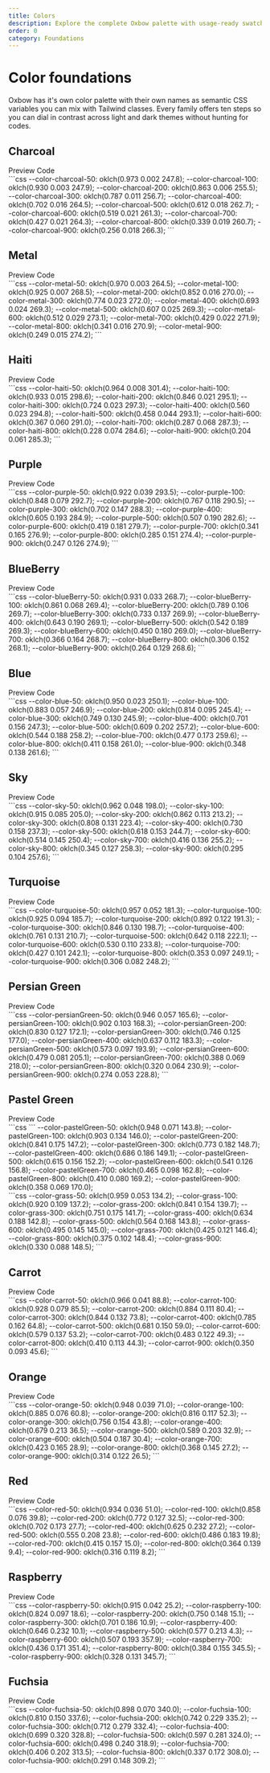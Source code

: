 ```yaml
---
title: Colors
description: Explore the complete Oxbow palette with usage-ready swatches and CSS variables.
order: 0
category: Foundations
---
```


# Color foundations

Oxbow has it's own color palette with their own names as semantic CSS variables you can mix with Tailwind classes. Every family offers ten steps so you can dial in contrast across light and dark themes without hunting for codes.

## Charcoal

<Tabs defaultTab="charcoal-preview">
  <TabButton slot="tabs" tab="charcoal-preview">Preview</TabButton>
  <TabButton slot="tabs" tab="charcoal-code">Code</TabButton>

  <TabPanel slot="content" tab="charcoal-preview" class="p-4 bg-base-50 dark:bg-white/5 rounded-xl">
    <div class="grid gap-3 sm:grid-cols-2 lg:grid-cols-3 xl:grid-cols-5">
      <div class="rounded-md p-8" style="background-color: var(--color-charcoal-50);"></div>
      <div class="rounded-md p-8" style="background-color: var(--color-charcoal-100);"></div>
      <div class="rounded-md p-8" style="background-color: var(--color-charcoal-200);"></div>
      <div class="rounded-md p-8" style="background-color: var(--color-charcoal-300);"></div>
      <div class="rounded-md p-8" style="background-color: var(--color-charcoal-400);"></div>
      <div class="rounded-md p-8" style="background-color: var(--color-charcoal-500);"></div>
      <div class="rounded-md p-8" style="background-color: var(--color-charcoal-600);"></div>
      <div class="rounded-md p-8" style="background-color: var(--color-charcoal-700);"></div>
      <div class="rounded-md p-8" style="background-color: var(--color-charcoal-800);"></div>
      <div class="rounded-md p-8" style="background-color: var(--color-charcoal-900);"></div>
    </div>
  </TabPanel>

  <TabPanel slot="content" tab="charcoal-code">
```css
--color-charcoal-50:  oklch(0.973 0.002 247.8);
--color-charcoal-100: oklch(0.930 0.003 247.9);
--color-charcoal-200: oklch(0.863 0.006 255.5);
--color-charcoal-300: oklch(0.787 0.011 256.7);
--color-charcoal-400: oklch(0.702 0.016 264.5);
--color-charcoal-500: oklch(0.612 0.018 262.7);
--color-charcoal-600: oklch(0.519 0.021 261.3);
--color-charcoal-700: oklch(0.427 0.021 264.3);
--color-charcoal-800: oklch(0.339 0.019 260.7);
--color-charcoal-900: oklch(0.256 0.018 266.3);
```
  </TabPanel>
</Tabs>

## Metal

<Tabs defaultTab="metal-preview" class="mt-12">
  <TabButton slot="tabs" tab="metal-preview">Preview</TabButton>
  <TabButton slot="tabs" tab="metal-code">Code</TabButton>

  <TabPanel slot="content" tab="metal-preview" class="p-4 bg-base-50 dark:bg-white/5 rounded-xl">
    <div class="grid gap-3 sm:grid-cols-2 lg:grid-cols-3 xl:grid-cols-5">
      <div class="rounded-md p-8" style="background-color: var(--color-metal-50);"></div>
      <div class="rounded-md p-8" style="background-color: var(--color-metal-100);"></div>
      <div class="rounded-md p-8" style="background-color: var(--color-metal-200);"></div>
      <div class="rounded-md p-8" style="background-color: var(--color-metal-300);"></div>
      <div class="rounded-md p-8" style="background-color: var(--color-metal-400);"></div>
      <div class="rounded-md p-8" style="background-color: var(--color-metal-500);"></div>
      <div class="rounded-md p-8" style="background-color: var(--color-metal-600);"></div>
      <div class="rounded-md p-8" style="background-color: var(--color-metal-700);"></div>
      <div class="rounded-md p-8" style="background-color: var(--color-metal-800);"></div>
      <div class="rounded-md p-8" style="background-color: var(--color-metal-900);"></div>
    </div>
  </TabPanel>

  <TabPanel slot="content" tab="metal-code">
```css
--color-metal-50:  oklch(0.970 0.003 264.5);
--color-metal-100: oklch(0.925 0.007 268.5);
--color-metal-200: oklch(0.852 0.016 270.0);
--color-metal-300: oklch(0.774 0.023 272.0);
--color-metal-400: oklch(0.693 0.024 269.3);
--color-metal-500: oklch(0.607 0.025 269.3);
--color-metal-600: oklch(0.512 0.029 273.1);
--color-metal-700: oklch(0.429 0.022 271.9);
--color-metal-800: oklch(0.341 0.016 270.9);
--color-metal-900: oklch(0.249 0.015 274.2);
```
  </TabPanel>
</Tabs>

## Haiti

<Tabs defaultTab="haiti-preview" class="mt-12">
  <TabButton slot="tabs" tab="haiti-preview">Preview</TabButton>
  <TabButton slot="tabs" tab="haiti-code">Code</TabButton>

  <TabPanel slot="content" tab="haiti-preview" class="p-4 bg-base-50 dark:bg-white/5 rounded-xl">
    <div class="grid gap-3 sm:grid-cols-2 lg:grid-cols-3 xl:grid-cols-5">
      <div class="rounded-md p-8" style="background-color: var(--color-haiti-50);"></div>
      <div class="rounded-md p-8" style="background-color: var(--color-haiti-100);"></div>
      <div class="rounded-md p-8" style="background-color: var(--color-haiti-200);"></div>
      <div class="rounded-md p-8" style="background-color: var(--color-haiti-300);"></div>
      <div class="rounded-md p-8" style="background-color: var(--color-haiti-400);"></div>
      <div class="rounded-md p-8" style="background-color: var(--color-haiti-500);"></div>
      <div class="rounded-md p-8" style="background-color: var(--color-haiti-600);"></div>
      <div class="rounded-md p-8" style="background-color: var(--color-haiti-700);"></div>
      <div class="rounded-md p-8" style="background-color: var(--color-haiti-800);"></div>
      <div class="rounded-md p-8" style="background-color: var(--color-haiti-900);"></div>
    </div>
  </TabPanel>

  <TabPanel slot="content" tab="haiti-code">
```css
--color-haiti-50:  oklch(0.964 0.008 301.4);
--color-haiti-100: oklch(0.933 0.015 298.6);
--color-haiti-200: oklch(0.846 0.021 295.1);
--color-haiti-300: oklch(0.724 0.023 297.3);
--color-haiti-400: oklch(0.560 0.023 294.8);
--color-haiti-500: oklch(0.458 0.044 293.1);
--color-haiti-600: oklch(0.367 0.060 291.0);
--color-haiti-700: oklch(0.287 0.068 287.3);
--color-haiti-800: oklch(0.228 0.074 284.6);
--color-haiti-900: oklch(0.204 0.061 285.3);
```
  </TabPanel>
</Tabs>

## Purple

<Tabs defaultTab="purple-preview" class="mt-12">
  <TabButton slot="tabs" tab="purple-preview">Preview</TabButton>
  <TabButton slot="tabs" tab="purple-code">Code</TabButton>

  <TabPanel slot="content" tab="purple-preview" class="p-4 bg-base-50 dark:bg-white/5 rounded-xl">
    <div class="grid gap-3 sm:grid-cols-2 lg:grid-cols-3 xl:grid-cols-5">
      <div class="rounded-md p-8" style="background-color: var(--color-purple-50);"></div>
      <div class="rounded-md p-8" style="background-color: var(--color-purple-100);"></div>
      <div class="rounded-md p-8" style="background-color: var(--color-purple-200);"></div>
      <div class="rounded-md p-8" style="background-color: var(--color-purple-300);"></div>
      <div class="rounded-md p-8" style="background-color: var(--color-purple-400);"></div>
      <div class="rounded-md p-8" style="background-color: var(--color-purple-500);"></div>
      <div class="rounded-md p-8" style="background-color: var(--color-purple-600);"></div>
      <div class="rounded-md p-8" style="background-color: var(--color-purple-700);"></div>
      <div class="rounded-md p-8" style="background-color: var(--color-purple-800);"></div>
      <div class="rounded-md p-8" style="background-color: var(--color-purple-900);"></div>
    </div>
  </TabPanel>

  <TabPanel slot="content" tab="purple-code">
```css
--color-purple-50:  oklch(0.922 0.039 293.5);
--color-purple-100: oklch(0.848 0.079 292.7);
--color-purple-200: oklch(0.767 0.118 290.5);
--color-purple-300: oklch(0.702 0.147 288.3);
--color-purple-400: oklch(0.605 0.193 284.9);
--color-purple-500: oklch(0.507 0.190 282.6);
--color-purple-600: oklch(0.419 0.181 279.7);
--color-purple-700: oklch(0.341 0.165 276.9);
--color-purple-800: oklch(0.285 0.151 274.4);
--color-purple-900: oklch(0.247 0.126 274.9);
```
  </TabPanel>
</Tabs>

## BlueBerry

<Tabs defaultTab="blueberry-preview" class="mt-12">
  <TabButton slot="tabs" tab="blueberry-preview">Preview</TabButton>
  <TabButton slot="tabs" tab="blueberry-code">Code</TabButton>

  <TabPanel slot="content" tab="blueberry-preview" class="p-4 bg-base-50 dark:bg-white/5 rounded-xl">
    <div class="grid gap-3 sm:grid-cols-2 lg:grid-cols-3 xl:grid-cols-5">
      <div class="rounded-md p-8" style="background-color: var(--color-blueBerry-50);"></div>
      <div class="rounded-md p-8" style="background-color: var(--color-blueBerry-100);"></div>
      <div class="rounded-md p-8" style="background-color: var(--color-blueBerry-200);"></div>
      <div class="rounded-md p-8" style="background-color: var(--color-blueBerry-300);"></div>
      <div class="rounded-md p-8" style="background-color: var(--color-blueBerry-400);"></div>
      <div class="rounded-md p-8" style="background-color: var(--color-blueBerry-500);"></div>
      <div class="rounded-md p-8" style="background-color: var(--color-blueBerry-600);"></div>
      <div class="rounded-md p-8" style="background-color: var(--color-blueBerry-700);"></div>
      <div class="rounded-md p-8" style="background-color: var(--color-blueBerry-800);"></div>
      <div class="rounded-md p-8" style="background-color: var(--color-blueBerry-900);"></div>
    </div>
  </TabPanel>

  <TabPanel slot="content" tab="blueberry-code">
```css
--color-blueBerry-50:  oklch(0.931 0.033 268.7);
--color-blueBerry-100: oklch(0.861 0.068 269.4);
--color-blueBerry-200: oklch(0.789 0.106 269.7);
--color-blueBerry-300: oklch(0.733 0.137 269.9);
--color-blueBerry-400: oklch(0.643 0.190 269.1);
--color-blueBerry-500: oklch(0.542 0.189 269.3);
--color-blueBerry-600: oklch(0.450 0.180 269.0);
--color-blueBerry-700: oklch(0.366 0.164 268.7);
--color-blueBerry-800: oklch(0.306 0.152 268.1);
--color-blueBerry-900: oklch(0.264 0.129 268.6);
```
  </TabPanel>
</Tabs>

## Blue

<Tabs defaultTab="blue-preview" class="mt-12">
  <TabButton slot="tabs" tab="blue-preview">Preview</TabButton>
  <TabButton slot="tabs" tab="blue-code">Code</TabButton>

  <TabPanel slot="content" tab="blue-preview" class="p-4 bg-base-50 dark:bg-white/5 rounded-xl">
    <div class="grid gap-3 sm:grid-cols-2 lg:grid-cols-3 xl:grid-cols-5">
      <div class="rounded-md p-8" style="background-color: var(--color-blue-50);"></div>
      <div class="rounded-md p-8" style="background-color: var(--color-blue-100);"></div>
      <div class="rounded-md p-8" style="background-color: var(--color-blue-200);"></div>
      <div class="rounded-md p-8" style="background-color: var(--color-blue-300);"></div>
      <div class="rounded-md p-8" style="background-color: var(--color-blue-400);"></div>
      <div class="rounded-md p-8" style="background-color: var(--color-blue-500);"></div>
      <div class="rounded-md p-8" style="background-color: var(--color-blue-600);"></div>
      <div class="rounded-md p-8" style="background-color: var(--color-blue-700);"></div>
      <div class="rounded-md p-8" style="background-color: var(--color-blue-800);"></div>
      <div class="rounded-md p-8" style="background-color: var(--color-blue-900);"></div>
    </div>
  </TabPanel>

  <TabPanel slot="content" tab="blue-code">
```css
--color-blue-50:  oklch(0.950 0.023 250.1);
--color-blue-100: oklch(0.883 0.057 246.9);
--color-blue-200: oklch(0.814 0.095 245.4);
--color-blue-300: oklch(0.749 0.130 245.9);
--color-blue-400: oklch(0.701 0.156 247.3);
--color-blue-500: oklch(0.609 0.202 257.2);
--color-blue-600: oklch(0.544 0.188 258.2);
--color-blue-700: oklch(0.477 0.173 259.6);
--color-blue-800: oklch(0.411 0.158 261.0);
--color-blue-900: oklch(0.348 0.138 261.6);
```
  </TabPanel>
</Tabs>

## Sky

<Tabs defaultTab="sky-preview" class="mt-12">
  <TabButton slot="tabs" tab="sky-preview">Preview</TabButton>
  <TabButton slot="tabs" tab="sky-code">Code</TabButton>

  <TabPanel slot="content" tab="sky-preview" class="p-4 bg-base-50 dark:bg-white/5 rounded-xl">
    <div class="grid gap-3 sm:grid-cols-2 lg:grid-cols-3 xl:grid-cols-5">
      <div class="rounded-md p-8" style="background-color: var(--color-sky-50);"></div>
      <div class="rounded-md p-8" style="background-color: var(--color-sky-100);"></div>
      <div class="rounded-md p-8" style="background-color: var(--color-sky-200);"></div>
      <div class="rounded-md p-8" style="background-color: var(--color-sky-300);"></div>
      <div class="rounded-md p-8" style="background-color: var(--color-sky-400);"></div>
      <div class="rounded-md p-8" style="background-color: var(--color-sky-500);"></div>
      <div class="rounded-md p-8" style="background-color: var(--color-sky-600);"></div>
      <div class="rounded-md p-8" style="background-color: var(--color-sky-700);"></div>
      <div class="rounded-md p-8" style="background-color: var(--color-sky-800);"></div>
      <div class="rounded-md p-8" style="background-color: var(--color-sky-900);"></div>
    </div>
  </TabPanel>

  <TabPanel slot="content" tab="sky-code">
```css
--color-sky-50:  oklch(0.962 0.048 198.0);
--color-sky-100: oklch(0.915 0.085 205.0);
--color-sky-200: oklch(0.862 0.113 213.2);
--color-sky-300: oklch(0.808 0.131 223.4);
--color-sky-400: oklch(0.730 0.158 237.3);
--color-sky-500: oklch(0.618 0.153 244.7);
--color-sky-600: oklch(0.514 0.145 250.4);
--color-sky-700: oklch(0.416 0.136 255.2);
--color-sky-800: oklch(0.345 0.127 258.3);
--color-sky-900: oklch(0.295 0.104 257.6);
```
  </TabPanel>
</Tabs>

## Turquoise

<Tabs defaultTab="turquoise-preview" class="mt-12">
  <TabButton slot="tabs" tab="turquoise-preview">Preview</TabButton>
  <TabButton slot="tabs" tab="turquoise-code">Code</TabButton>

  <TabPanel slot="content" tab="turquoise-preview" class="p-4 bg-base-50 dark:bg-white/5 rounded-xl">
    <div class="grid gap-3 sm:grid-cols-2 lg:grid-cols-3 xl:grid-cols-5">
      <div class="rounded-md p-8" style="background-color: var(--color-turquoise-50);"></div>
      <div class="rounded-md p-8" style="background-color: var(--color-turquoise-100);"></div>
      <div class="rounded-md p-8" style="background-color: var(--color-turquoise-200);"></div>
      <div class="rounded-md p-8" style="background-color: var(--color-turquoise-300);"></div>
      <div class="rounded-md p-8" style="background-color: var(--color-turquoise-400);"></div>
      <div class="rounded-md p-8" style="background-color: var(--color-turquoise-500);"></div>
      <div class="rounded-md p-8" style="background-color: var(--color-turquoise-600);"></div>
      <div class="rounded-md p-8" style="background-color: var(--color-turquoise-700);"></div>
      <div class="rounded-md p-8" style="background-color: var(--color-turquoise-800);"></div>
      <div class="rounded-md p-8" style="background-color: var(--color-turquoise-900);"></div>
    </div>
  </TabPanel>

  <TabPanel slot="content" tab="turquoise-code">
```css
--color-turquoise-50:  oklch(0.957 0.052 181.3);
--color-turquoise-100: oklch(0.925 0.094 185.7);
--color-turquoise-200: oklch(0.892 0.122 191.3);
--color-turquoise-300: oklch(0.846 0.130 198.7);
--color-turquoise-400: oklch(0.761 0.131 210.7);
--color-turquoise-500: oklch(0.642 0.118 222.1);
--color-turquoise-600: oklch(0.530 0.110 233.8);
--color-turquoise-700: oklch(0.427 0.101 242.1);
--color-turquoise-800: oklch(0.353 0.097 249.1);
--color-turquoise-900: oklch(0.306 0.082 248.2);
```
  </TabPanel>
</Tabs>

## Persian Green

<Tabs defaultTab="persianGreen-preview" class="mt-12">
  <TabButton slot="tabs" tab="persianGreen-preview">Preview</TabButton>
  <TabButton slot="tabs" tab="persianGreen-code">Code</TabButton>

  <TabPanel slot="content" tab="persianGreen-preview" class="p-4 bg-base-50 dark:bg-white/5 rounded-xl">
    <div class="grid gap-3 sm:grid-cols-2 lg:grid-cols-3 xl:grid-cols-5">
      <div class="rounded-md p-8" style="background-color: var(--color-persianGreen-50);"></div>
      <div class="rounded-md p-8" style="background-color: var(--color-persianGreen-100);"></div>
      <div class="rounded-md p-8" style="background-color: var(--color-persianGreen-200);"></div>
      <div class="rounded-md p-8" style="background-color: var(--color-persianGreen-300);"></div>
      <div class="rounded-md p-8" style="background-color: var(--color-persianGreen-400);"></div>
      <div class="rounded-md p-8" style="background-color: var(--color-persianGreen-500);"></div>
      <div class="rounded-md p-8" style="background-color: var(--color-persianGreen-600);"></div>
      <div class="rounded-md p-8" style="background-color: var(--color-persianGreen-700);"></div>
      <div class="rounded-md p-8" style="background-color: var(--color-persianGreen-800);"></div>
      <div class="rounded-md p-8" style="background-color: var(--color-persianGreen-900);"></div>
    </div>
  </TabPanel>

  <TabPanel slot="content" tab="persianGreen-code">
```css
--color-persianGreen-50:  oklch(0.946 0.057 165.6);
--color-persianGreen-100: oklch(0.902 0.103 168.3);
--color-persianGreen-200: oklch(0.830 0.127 172.1);
--color-persianGreen-300: oklch(0.746 0.125 177.0);
--color-persianGreen-400: oklch(0.637 0.112 183.3);
--color-persianGreen-500: oklch(0.573 0.097 193.9);
--color-persianGreen-600: oklch(0.479 0.081 205.1);
--color-persianGreen-700: oklch(0.388 0.069 218.0);
--color-persianGreen-800: oklch(0.320 0.064 230.9);
--color-persianGreen-900: oklch(0.274 0.053 228.8);
```
  </TabPanel>
</Tabs>

## Pastel Green

<Tabs defaultTab="pastelGreen-preview" class="mt-12">
  <TabButton slot="tabs" tab="pastelGreen-preview">Preview</TabButton>
  <TabButton slot="tabs" tab="pastelGreen-code">Code</TabButton>

  <TabPanel slot="content" tab="pastelGreen-preview" class="p-4 bg-base-50 dark:bg-white/5 rounded-xl">
    <div class="grid gap-3 sm:grid-cols-2 lg:grid-cols-3 xl:grid-cols-5">
      <div class="rounded-md p-8" style="background-color: var(--color-pastelGreen-50);"></div>
      <div class="rounded-md p-8" style="background-color: var(--color-pastelGreen-100);"></div>
      <div class="rounded-md p-8" style="background-color: var(--color-pastelGreen-200);"></div>
      <div class="rounded-md p-8" style="background-color: var(--color-pastelGreen-300);"></div>
      <div class="rounded-md p-8" style="background-color: var(--color-pastelGreen-400);"></div>
      <div class="rounded-md p-8" style="background-color: var(--color-pastelGreen-500);"></div>
      <div class="rounded-md p-8" style="background-color: var(--color-pastelGreen-600);"></div>
      <div class="rounded-md p-8" style="background-color: var(--color-pastelGreen-700);"></div>
      <div class="rounded-md p-8" style="background-color: var(--color-pastelGreen-800);"></div>
      <div class="rounded-md p-8" style="background-color: var(--color-pastelGreen-900);"></div>
    </div>
  </TabPanel>

  <TabPanel slot="content" tab="pastelGreen-code">
```css
```
  --color-pastelGreen-50:  oklch(0.948 0.071 143.8);
  --color-pastelGreen-100: oklch(0.903 0.134 146.0);
  --color-pastelGreen-200: oklch(0.841 0.175 147.2);
  --color-pastelGreen-300: oklch(0.773 0.182 148.7);
  --color-pastelGreen-400: oklch(0.686 0.186 149.1);
  --color-pastelGreen-500: oklch(0.615 0.156 152.2);
  --color-pastelGreen-600: oklch(0.541 0.126 156.8);
  --color-pastelGreen-700: oklch(0.465 0.098 162.8);
  --color-pastelGreen-800: oklch(0.410 0.080 169.2);
  --color-pastelGreen-900: oklch(0.358 0.069 170.0);
    <div class="grid gap-3 sm:grid-cols-2 lg:grid-cols-3 xl:grid-cols-5">
      <div class="rounded-md p-8" style="background-color: var(--color-grass-50);"></div>
      <div class="rounded-md p-8" style="background-color: var(--color-grass-100);"></div>
      <div class="rounded-md p-8" style="background-color: var(--color-grass-200);"></div>
      <div class="rounded-md p-8" style="background-color: var(--color-grass-300);"></div>
      <div class="rounded-md p-8" style="background-color: var(--color-grass-400);"></div>
      <div class="rounded-md p-8" style="background-color: var(--color-grass-500);"></div>
      <div class="rounded-md p-8" style="background-color: var(--color-grass-600);"></div>
      <div class="rounded-md p-8" style="background-color: var(--color-grass-700);"></div>
      <div class="rounded-md p-8" style="background-color: var(--color-grass-800);"></div>
      <div class="rounded-md p-8" style="background-color: var(--color-grass-900);"></div>
    </div>
  </TabPanel>

  <TabPanel slot="content" tab="grass-code">
```css
--color-grass-50:  oklch(0.959 0.053 134.2);
--color-grass-100: oklch(0.920 0.109 137.2);
--color-grass-200: oklch(0.841 0.154 139.7);
--color-grass-300: oklch(0.751 0.175 141.7);
--color-grass-400: oklch(0.634 0.188 142.8);
--color-grass-500: oklch(0.564 0.168 143.8);
--color-grass-600: oklch(0.495 0.145 145.0);
--color-grass-700: oklch(0.425 0.121 146.4);
--color-grass-800: oklch(0.375 0.102 148.4);
--color-grass-900: oklch(0.330 0.088 148.5);
```
  </TabPanel>
</Tabs>

## Carrot

<Tabs defaultTab="carrot-preview" class="mt-12">
  <TabButton slot="tabs" tab="carrot-preview">Preview</TabButton>
  <TabButton slot="tabs" tab="carrot-code">Code</TabButton>

  <TabPanel slot="content" tab="carrot-preview" class="p-4 bg-base-50 dark:bg-white/5 rounded-xl">
    <div class="grid gap-3 sm:grid-cols-2 lg:grid-cols-3 xl:grid-cols-5">
      <div class="rounded-md p-8" style="background-color: var(--color-carrot-50);"></div>
      <div class="rounded-md p-8" style="background-color: var(--color-carrot-100);"></div>
      <div class="rounded-md p-8" style="background-color: var(--color-carrot-200);"></div>
      <div class="rounded-md p-8" style="background-color: var(--color-carrot-300);"></div>
      <div class="rounded-md p-8" style="background-color: var(--color-carrot-400);"></div>
      <div class="rounded-md p-8" style="background-color: var(--color-carrot-500);"></div>
      <div class="rounded-md p-8" style="background-color: var(--color-carrot-600);"></div>
      <div class="rounded-md p-8" style="background-color: var(--color-carrot-700);"></div>
      <div class="rounded-md p-8" style="background-color: var(--color-carrot-800);"></div>
      <div class="rounded-md p-8" style="background-color: var(--color-carrot-900);"></div>
    </div>
  </TabPanel>

  <TabPanel slot="content" tab="carrot-code">
```css
  --color-carrot-50:  oklch(0.966 0.041 88.8);
  --color-carrot-100: oklch(0.928 0.079 85.5);
  --color-carrot-200: oklch(0.884 0.111 80.4);
  --color-carrot-300: oklch(0.844 0.132 73.8);
  --color-carrot-400: oklch(0.785 0.162 64.8);
  --color-carrot-500: oklch(0.681 0.150 59.0);
  --color-carrot-600: oklch(0.579 0.137 53.2);
  --color-carrot-700: oklch(0.483 0.122 49.3);
  --color-carrot-800: oklch(0.410 0.113 44.3);
  --color-carrot-900: oklch(0.350 0.093 45.6);
```
  </TabPanel>
</Tabs>

## Orange

<Tabs defaultTab="orange-preview" class="mt-12">
  <TabButton slot="tabs" tab="orange-preview">Preview</TabButton>
  <TabButton slot="tabs" tab="orange-code">Code</TabButton>

  <TabPanel slot="content" tab="orange-preview" class="p-4 bg-base-50 dark:bg-white/5 rounded-xl">
    <div class="grid gap-3 sm:grid-cols-2 lg:grid-cols-3 xl:grid-cols-5">
      <div class="rounded-md p-8" style="background-color: var(--color-orange-50);"></div>
      <div class="rounded-md p-8" style="background-color: var(--color-orange-100);"></div>
      <div class="rounded-md p-8" style="background-color: var(--color-orange-200);"></div>
      <div class="rounded-md p-8" style="background-color: var(--color-orange-300);"></div>
      <div class="rounded-md p-8" style="background-color: var(--color-orange-400);"></div>
      <div class="rounded-md p-8" style="background-color: var(--color-orange-500);"></div>
      <div class="rounded-md p-8" style="background-color: var(--color-orange-600);"></div>
      <div class="rounded-md p-8" style="background-color: var(--color-orange-700);"></div>
      <div class="rounded-md p-8" style="background-color: var(--color-orange-800);"></div>
      <div class="rounded-md p-8" style="background-color: var(--color-orange-900);"></div>
    </div>
  </TabPanel>

  <TabPanel slot="content" tab="orange-code">
```css
--color-orange-50:  oklch(0.948 0.039 71.0);
--color-orange-100: oklch(0.885 0.076 60.8);
--color-orange-200: oklch(0.816 0.117 52.3);
--color-orange-300: oklch(0.756 0.154 43.8);
--color-orange-400: oklch(0.679 0.213 36.5);
--color-orange-500: oklch(0.589 0.203 32.9);
--color-orange-600: oklch(0.504 0.187 30.4);
--color-orange-700: oklch(0.423 0.165 28.9);
--color-orange-800: oklch(0.368 0.145 27.2);
--color-orange-900: oklch(0.314 0.122 26.5);
```
  </TabPanel>
</Tabs>

## Red

<Tabs defaultTab="red-preview" class="mt-12">
  <TabButton slot="tabs" tab="red-preview">Preview</TabButton>
  <TabButton slot="tabs" tab="red-code">Code</TabButton>

  <TabPanel slot="content" tab="red-preview" class="p-4 bg-base-50 dark:bg-white/5 rounded-xl">
    <div class="grid gap-3 sm:grid-cols-2 lg:grid-cols-3 xl:grid-cols-5">
      <div class="rounded-md p-8" style="background-color: var(--color-red-50);"></div>
      <div class="rounded-md p-8" style="background-color: var(--color-red-100);"></div>
      <div class="rounded-md p-8" style="background-color: var(--color-red-200);"></div>
      <div class="rounded-md p-8" style="background-color: var(--color-red-300);"></div>
      <div class="rounded-md p-8" style="background-color: var(--color-red-400);"></div>
      <div class="rounded-md p-8" style="background-color: var(--color-red-500);"></div>
      <div class="rounded-md p-8" style="background-color: var(--color-red-600);"></div>
      <div class="rounded-md p-8" style="background-color: var(--color-red-700);"></div>
      <div class="rounded-md p-8" style="background-color: var(--color-red-800);"></div>
      <div class="rounded-md p-8" style="background-color: var(--color-red-900);"></div>
    </div>
  </TabPanel>

  <TabPanel slot="content" tab="red-code">
```css
--color-red-50:  oklch(0.934 0.036 51.0);
--color-red-100: oklch(0.858 0.076 39.8);
--color-red-200: oklch(0.772 0.127 32.5);
--color-red-300: oklch(0.702 0.173 27.7);
--color-red-400: oklch(0.625 0.232 27.2);
--color-red-500: oklch(0.555 0.208 23.8);
--color-red-600: oklch(0.486 0.183 19.8);
--color-red-700: oklch(0.415 0.157 15.0);
--color-red-800: oklch(0.364 0.139 9.4);
--color-red-900: oklch(0.316 0.119 8.2);
```
  </TabPanel>
</Tabs>

## Raspberry

<Tabs defaultTab="raspberry-preview" class="mt-12">
  <TabButton slot="tabs" tab="raspberry-preview">Preview</TabButton>
  <TabButton slot="tabs" tab="raspberry-code">Code</TabButton>

  <TabPanel slot="content" tab="raspberry-preview" class="p-4 bg-base-50 dark:bg-white/5 rounded-xl">
    <div class="grid gap-3 sm:grid-cols-2 lg:grid-cols-3 xl:grid-cols-5">
      <div class="rounded-md p-8" style="background-color: var(--color-raspberry-50);"></div>
      <div class="rounded-md p-8" style="background-color: var(--color-raspberry-100);"></div>
      <div class="rounded-md p-8" style="background-color: var(--color-raspberry-200);"></div>
      <div class="rounded-md p-8" style="background-color: var(--color-raspberry-300);"></div>
      <div class="rounded-md p-8" style="background-color: var(--color-raspberry-400);"></div>
      <div class="rounded-md p-8" style="background-color: var(--color-raspberry-500);"></div>
      <div class="rounded-md p-8" style="background-color: var(--color-raspberry-600);"></div>
      <div class="rounded-md p-8" style="background-color: var(--color-raspberry-700);"></div>
      <div class="rounded-md p-8" style="background-color: var(--color-raspberry-800);"></div>
      <div class="rounded-md p-8" style="background-color: var(--color-raspberry-900);"></div>
    </div>
  </TabPanel>

  <TabPanel slot="content" tab="raspberry-code">
```css
--color-raspberry-50:  oklch(0.915 0.042 25.2);
--color-raspberry-100: oklch(0.824 0.097 18.6);
--color-raspberry-200: oklch(0.750 0.148 15.1);
--color-raspberry-300: oklch(0.701 0.186 10.9);
--color-raspberry-400: oklch(0.646 0.232 10.1);
--color-raspberry-500: oklch(0.577 0.213 4.3);
--color-raspberry-600: oklch(0.507 0.193 357.9);
--color-raspberry-700: oklch(0.436 0.171 351.4);
--color-raspberry-800: oklch(0.384 0.155 345.5);
--color-raspberry-900: oklch(0.328 0.131 345.7);
```
  </TabPanel>
</Tabs>

## Fuchsia

<Tabs defaultTab="fuchsia-preview" class="mt-12">
  <TabButton slot="tabs" tab="fuchsia-preview">Preview</TabButton>
  <TabButton slot="tabs" tab="fuchsia-code">Code</TabButton>

  <TabPanel slot="content" tab="fuchsia-preview" class="p-4 bg-base-50 dark:bg-white/5 rounded-xl">
    <div class="grid gap-3 sm:grid-cols-2 lg:grid-cols-3 xl:grid-cols-5">
      <div class="rounded-md p-8" style="background-color: var(--color-fuchsia-50);"></div>
      <div class="rounded-md p-8" style="background-color: var(--color-fuchsia-100);"></div>
      <div class="rounded-md p-8" style="background-color: var(--color-fuchsia-200);"></div>
      <div class="rounded-md p-8" style="background-color: var(--color-fuchsia-300);"></div>
      <div class="rounded-md p-8" style="background-color: var(--color-fuchsia-400);"></div>
      <div class="rounded-md p-8" style="background-color: var(--color-fuchsia-500);"></div>
      <div class="rounded-md p-8" style="background-color: var(--color-fuchsia-600);"></div>
      <div class="rounded-md p-8" style="background-color: var(--color-fuchsia-700);"></div>
      <div class="rounded-md p-8" style="background-color: var(--color-fuchsia-800);"></div>
      <div class="rounded-md p-8" style="background-color: var(--color-fuchsia-900);"></div>
    </div>
  </TabPanel>

  <TabPanel slot="content" tab="fuchsia-code">
```css
--color-fuchsia-50:  oklch(0.898 0.070 340.0);
--color-fuchsia-100: oklch(0.810 0.150 337.6);
--color-fuchsia-200: oklch(0.742 0.229 335.2);
--color-fuchsia-300: oklch(0.712 0.279 332.4);
--color-fuchsia-400: oklch(0.699 0.320 328.8);
--color-fuchsia-500: oklch(0.597 0.281 324.0);
--color-fuchsia-600: oklch(0.498 0.240 318.9);
--color-fuchsia-700: oklch(0.406 0.202 313.5);
--color-fuchsia-800: oklch(0.337 0.172 308.0);
--color-fuchsia-900: oklch(0.291 0.148 309.2);
```
  </TabPanel>
</Tabs>

